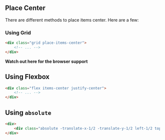 ## Place Center

There are different methods to place items center. Here are a few:

### Using Grid

<div class="grid w-32 h-32 mx-auto rounded-md shadow-md bg-gradient-to-br from-purple-400 to-indigo-500 place-items-center">
    <div class="w-12 h-12 bg-white rounded"></div>
</div>

```html
<div class="grid place-items-center">
    <!-- ... -->
</div>
```
**Watch out here for the browser support**

## Using Flexbox

<div class="flex items-center justify-center w-32 h-32 mx-auto rounded-md shadow-md bg-gradient-to-br from-red-400 to-pink-500">
    <div class="w-12 h-12 bg-white rounded"></div>
</div>

```html
<div class="flex items-center justify-center">
    <!-- ... -->
</div>
```

## Using `absolute`

<div class="relative w-32 h-32 mx-auto rounded-md shadow-md bg-gradient-to-br from-red-400 to-pink-500">
    <div class="absolute w-12 h-12 -translate-x-1/2 -translate-y-1/2 bg-white rounded left-1/2 top-1/2"></div>
</div>

```html
<div>
    <div class="absolute -translate-x-1/2 -translate-y-1/2 left-1/2 top-1/2"></div>
</div>
```